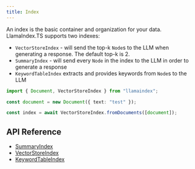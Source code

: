 ```yaml
---
title: Index
---
```


An index is the basic container and organization for your data. LlamaIndex.TS supports two indexes:

- `VectorStoreIndex` - will send the top-k `Node`s to the LLM when generating a response. The default top-k is 2.
- `SummaryIndex` - will send every `Node` in the index to the LLM in order to generate a response
- `KeywordTableIndex` extracts and provides keywords from `Node`s to the LLM

```typescript
import { Document, VectorStoreIndex } from "llamaindex";

const document = new Document({ text: "test" });

const index = await VectorStoreIndex.fromDocuments([document]);
```

## API Reference

- [SummaryIndex](/docs/api/classes/SummaryIndex)
- [VectorStoreIndex](/docs/api/classes/VectorStoreIndex)
- [KeywordTableIndex](/docs/api/classes/KeywordTableIndex)
